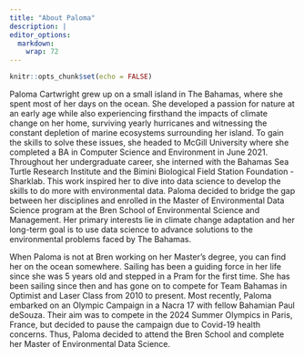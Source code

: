 ```yaml
---
title: "About Paloma"
description: |
editor_options: 
  markdown: 
    wrap: 72
---
```


```r
knitr::opts_chunk$set(echo = FALSE)
```

<p class="body"> Paloma Cartwright grew up on a small island in The Bahamas, where she spent most of her days on the ocean. She developed a passion for nature at an early age while also
experiencing firsthand the impacts of climate change on her home,
surviving yearly hurricanes and witnessing the constant depletion of
marine ecosystems surrounding her island. To gain the skills to solve
these issues, she headed to McGill University where she completed a BA
in Computer Science and Environment in June 2021. Throughout her
undergraduate career, she interned with the Bahamas Sea Turtle Research
Institute and the Bimini Biological Field Station Foundation - Sharklab.
This work inspired her to dive into data science to develop the skills
to do more with environmental data. Paloma decided to bridge the gap
between her disciplines and enrolled in the Master of Environmental Data
Science program at the Bren School of Environmental Science and
Management. Her primary interests lie in climate change adaptation and
her long-term goal is to use data science to advance solutions to the
environmental problems faced by The Bahamas.
</p>
<p class="body">
When Paloma is not at Bren working on her Master's degree, you can find
her on the ocean somewhere. Sailing has been a guiding force in her life
since she was 5 years old and stepped in a Pram for the first time. She
has been sailing since then and has gone on to compete for Team Bahamas
in Optimist and Laser Class from 2010 to present. Most recently, Paloma
embarked on an Olympic Campaign in a Nacra 17 with fellow Bahamian Paul
deSouza. Their aim was to compete in the 2024 Summer Olympics in Paris,
France, but decided to pause the campaign due to Covid-19 health
concerns. Thus, Paloma decided to attend the Bren School and complete
her Master of Environmental Data Science.
</p>
